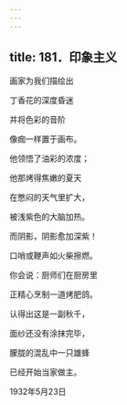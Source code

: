 ```yaml
---
---
---
```

title: 181．印象主义
---




画家为我们描绘出

丁香花的深度昏迷

并将色彩的音阶

像痂一样置于画布。

他领悟了油彩的浓度；

他那烤得焦嫩的夏天

在憋闷的天气里扩大，

被浅紫色的大脑加热。

而阴影，阴影愈加深紫！

口哨或鞭声如火柴擦燃。

你会说：厨师们在厨房里

正精心烹制一道烤肥鸽。

认得出这是一副秋千，

面纱还没有涂抹完毕，

朦胧的混乱中一只雄蜂

已经开始当家做主。

1932年5月23日